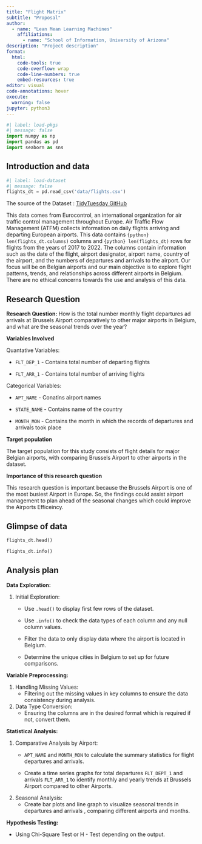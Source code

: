 ```yaml
---
title: "Flight Matrix"
subtitle: "Proposal"
author: 
  - name: "Lean Mean Learning Machines"
    affiliations:
      - name: "School of Information, University of Arizona"
description: "Project description"
format:
  html:
    code-tools: true
    code-overflow: wrap
    code-line-numbers: true
    embed-resources: true
editor: visual
code-annotations: hover
execute:
  warning: false
jupyter: python3
---
```


```python
#| label: load-pkgs
#| message: false
import numpy as np
import pandas as pd
import seaborn as sns
```

## Introduction and data

```python
#| label: load-dataset
#| message: false
flights_dt = pd.read_csv('data/flights.csv')
```

The source of the Dataset : [TidyTuesday GitHub](https://github.com/rfordatascience/tidytuesday/blob/master/data/2022/2022-07-12){.external target="_blank"}

This data comes from Eurocontrol, an international organization for air traffic control management throughout Europe. Air Traffic Flow Management (ATFM) collects information on daily flights arriving and departing European airports. This data contains `{python} len(flights_dt.columns)` columns and `{python} len(flights_dt)` rows for flights from the years of 2017 to 2022. The columns contain information such as the date of the flight, airport designator, airport name, country of the airport, and the numbers of departures and arrivals to the airport. Our focus will be on Belgian airports and our main objective is to explore flight patterns, trends, and relationships across different airports in Belgium. There are no ethical concerns towards the use and analysis of this data.

## Research Question

**Research Question:** How is the total number monthly flight departures ad arrivals at Brussels Airport comparatively to other major airports in Belgium, and what are the seasonal trends over the year?

**Variables Involved**

Quantative Variables:

-   `FLT_DEP_1` - Contains total number of departing flights

-   `FLT_ARR_1` - Contains total number of arriving flights

Categorical Variables:

-   `APT_NAME` - Conatins airport names

-   `STATE_NAME` - Contains name of the country

-   `MONTH_MON` - Contains the month in which the records of departures and arrivals took place

**Target population**

The target population for this study consists of flight details for major Belgian airports, with comparing Brussels Airport to other airports in the dataset.

**Importance of this research question**

This research question is important because the Brussels Airport is one of the most busiest Airport in Europe. So, the findings could assist airport management to plan ahead of the seasonal changes which could improve the Airports Efficeincy.

## Glimpse of data

```python
flights_dt.head()
```

```python
flights_dt.info()
```

## Analysis plan

**Data Exploration:**

1.  Initial Exploration:

    -   Use `.head()` to display first few rows of the dataset.

    -   Use `.info()` to check the data types of each column and any null column values.

    -   Filter the data to only display data where the airport is located in Belgium.

    -   Determine the unique cities in Belgium to set up for future comparisons.

**Variable Preprocessing:**

1.  Handling Missing Values:
    -   Filtering out the missing values in key columns to ensure the data consistency during analysis.
2.  Data Type Conversion:
    -   Ensuring the columns are in the desired format which is required if not, convert them.

**Statistical Analysis:**

1.  Comparative Analysis by Airport:
    -   `APT_NAME` and `MONTH_MON` to calculate the summary statistics for flight departures and arrivals.

    -   Create a time series graphs for total departures `FLT_DEPT_1` and arrivals `FLT_ARR_1` to identify monthly and yearly trends at Brussels Airport compared to other Airports.
2.  Seasonal Analysis:
    -   Create bar plots and line graph to visualize seasonal trends in departures and arrivals , comparing different airports and months.

**Hypothesis Testing:**

-   Using Chi-Square Test or H - Test depending on the output.